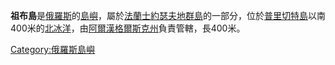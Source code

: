 {{Unreferenced|time=2021-12-16T03:27:10+00:00}}
'''祖布島'''是[[俄羅斯|俄羅斯]]的[[島嶼|島嶼]]，屬於[[法蘭士約瑟夫地群島|法蘭士約瑟夫地群島]]的一部分，位於[[普里切特島|普里切特島]]以南400米的[[北冰洋|北冰洋]]，由[[阿爾漢格爾斯克州|阿爾漢格爾斯克州]]負責管轄，長400米。

[[Category:俄羅斯島嶼|Category:俄羅斯島嶼]]
{{Russia-geo-stub}}
